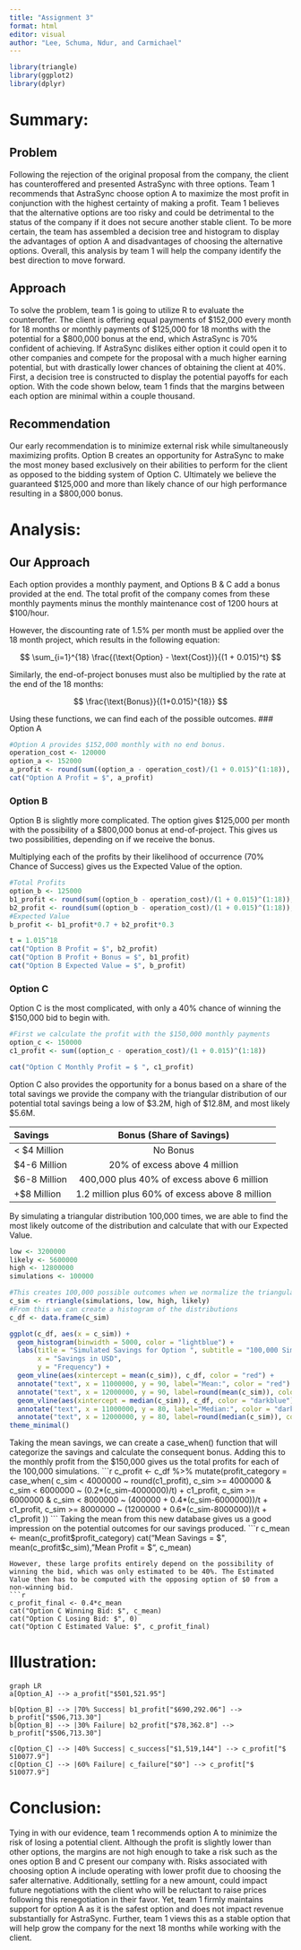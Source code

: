 ---
title: "Assignment 3"
format: html
editor: visual
author: "Lee, Schuma, Ndur, and Carmichael"
---
```{r, echo=FALSE}
library(triangle)
library(ggplot2)
library(dplyr)
```
# Summary:
## Problem
Following the rejection of the original proposal from the company, the client has counteroffered and presented AstraSync with three options. Team 1 recommends that AstraSync choose option A to maximize the most profit in conjunction with the highest certainty of making a profit. Team 1 believes that the alternative options are too risky and could be detrimental to the status of the company if it does not secure another stable client. To be more certain, the team has assembled a decision tree and histogram to display the advantages of option A and disadvantages of choosing the alternative options. Overall, this analysis by team 1 will help the company identify the best direction to move forward. 

## Approach 
To solve the problem, team 1 is going to utilize R to evaluate the counteroffer. The client is offering equal payments of $152,000 every month for 18 months or monthly payments of $125,000 for 18 months with the potential for a $800,000 bonus at the end, which AstraSync is 70% confident of achieving. If AstraSync dislikes either option it could open it to other companies and compete for the proposal with a much higher earning potential, but with drastically lower chances of obtaining the client at 40%. First, a decision tree is constructed to display the potential payoffs for each option. With the code shown below, team 1 finds that the margins between each option are minimal within a couple thousand.  

## Recommendation
Our early recommendation is to minimize external risk while simultaneously maximizing profits. Option B creates an opportunity for AstraSync to make the most money based exclusively on their abilities to perform for the client as opposed to the bidding system of Option C. Ultimately we believe the guaranteed $125,000 and more than likely chance of our high performance resulting in a $800,000 bonus. 

# Analysis:
## Our Approach 
Each option provides a monthly payment, and Options B & C add a bonus provided at the end. The total profit of the company comes from these monthly payments minus the monthly maintenance cost of 1200 hours at $100/hour. 

However, the discounting rate of 1.5% per month must be applied over the 18 month project, which results in the following equation: 

$$ \sum_{i=1}^{18} \frac{(\text{Option} - \text{Cost})}{(1 + 0.015)^t} $$

Similarly, the end-of-project bonuses must also be multiplied by the rate at the end of the 18 months: 

$$ \frac{\text{Bonus}}{(1+0.015)^{18}} $$

Using these functions, we can find each of the possible outcomes. 
### Option A
```{r}
#Option A provides $152,000 monthly with no end bonus.
operation_cost <- 120000
option_a <- 152000
a_profit <- round(sum((option_a - operation_cost)/(1 + 0.015)^(1:18)), 2)
cat("Option A Profit = $", a_profit)

``` 
### Option B
Option B is slightly more complicated. The option gives $125,000 per month with the possibility of a $800,000 bonus at end-of-project. This gives us two possibilities, depending on if we receive the bonus.

Multiplying each of the profits by their likelihood of occurrence (70% Chance of Success) gives us the Expected Value of the option.
```{r}
#Total Profits 
option_b <- 125000
b1_profit <- round(sum((option_b - operation_cost)/(1 + 0.015)^(1:18)), 2) + (800000/1.015^18)
b2_profit <- round(sum((option_b - operation_cost)/(1 + 0.015)^(1:18)), 2)
#Expected Value 
b_profit <- b1_profit*0.7 + b2_profit*0.3
```
```{r, echo = FALSE}
t = 1.015^18
cat("Option B Profit = $", b2_profit)
cat("Option B Profit + Bonus = $", b1_profit)
cat("Option B Expected Value = $", b_profit)
```
### Option C
Option C is the most complicated, with only a 40% chance of winning the $150,000 bid to begin with.
```{r}
#First we calculate the profit with the $150,000 monthly payments
option_c <- 150000
c1_profit <- sum((option_c - operation_cost)/(1 + 0.015)^(1:18))
```
```{r, echo=FALSE}
cat("Option C Monthly Profit = $ ", c1_profit)
```
Option C also provides the opportunity for a bonus based on a share of the total savings we provide the company with the triangular distribution of our potential total savings being a low of $3.2M, high of $12.8M, and most likely $5.6M. 

| Savings  | Bonus (Share of Savings)  |
|:----|:---:|
| < $4 Million   |  No Bonus  |
| $4-6 Million   | 20% of excess above 4 million |
| $6-8 Million | 400,000 plus 40% of excess above 6 million|
| +$8 Million |1.2 million plus 60% of excess above 8 million|

By simulating a triangular distribution 100,000 times, we are able to find the most likely outcome of the distribution and calculate that with our Expected Value. 
```{r}
low <- 3200000
likely <- 5600000
high <- 12800000
simulations <- 100000

#This creates 100,000 possible outcomes when we normalize the triangular distribution
c_sim <- rtriangle(simulations, low, high, likely)
#From this we can create a histogram of the distributions
c_df <- data.frame(c_sim)

ggplot(c_df, aes(x = c_sim)) + 
  geom_histogram(binwidth = 5000, color = "lightblue") +
  labs(title = "Simulated Savings for Option ", subtitle = "100,000 Simulation Histogram",
       x = "Savings in USD",
       y = "Frequency") + 
  geom_vline(aes(xintercept = mean(c_sim)), c_df, color = "red") +
  annotate("text", x = 11000000, y = 90, label="Mean:", color = "red") +
  annotate("text", x = 12000000, y = 90, label=round(mean(c_sim)), color = "red") +
  geom_vline(aes(xintercept = median(c_sim)), c_df, color = "darkblue") +
  annotate("text", x = 11000000, y = 80, label="Median:", color = "darkblue") +
  annotate("text", x = 12000000, y = 80, label=round(median(c_sim)), color = "darkblue") +
theme_minimal()
```
Taking the mean savings, we can create a case_when() function that will categorize the savings and calculate the consequent bonus. Adding this to the monthly profit from the $150,000 gives us the total profits for each of the 100,000 simulations. 
```{r}
c_profit <- c_df %>%
  mutate(profit_category = case_when(
    c_sim < 4000000 ~ round(c1_profit),
    c_sim >= 4000000 & c_sim < 6000000 ~ (0.2*(c_sim-4000000)/t) + c1_profit,
    c_sim >= 6000000 & c_sim < 8000000 ~ (400000 + 0.4*(c_sim-6000000))/t + c1_profit,
    c_sim >= 8000000 ~ (1200000 + 0.6*(c_sim-8000000))/t + c1_profit
  ))
```
Taking the mean from this new database gives us a good impression on the potential outcomes for our savings produced.
```{r, echo = FALSE}
c_mean <- mean(c_profit$profit_category)
cat("Mean Savings = $", mean(c_profit$c_sim), "Mean Profit = $", c_mean)
```
However, these large profits entirely depend on the possibility of winning the bid, which was only estimated to be 40%. The Estimated Value then has to be computed with the opposing option of $0 from a non-winning bid.
```{r, echo = FALSE}
c_profit_final <- 0.4*c_mean
cat("Option C Winning Bid: $", c_mean)
cat("Option C Losing Bid: $", 0)
cat("Option C Estimated Value: $", c_profit_final)
```
# Illustration:
```{mermaid}
graph LR
a[Option_A] --> a_profit["$501,521.95"]

b[Option_B] --> |70% Success| b1_profit["$690,292.06"] --> b_profit["$506,713.30"]
b[Option_B] --> |30% Failure| b2_profit["$78,362.8"] --> b_profit["$506,713.30"]

c[Option_C] --> |40% Success| c_success["$1,519,144"] --> c_profit["$ 510077.9"]
c[Option_C] --> |60% Failure| c_failure["$0"] --> c_profit["$ 510077.9"]
```
# Conclusion:
Tying in with our evidence, team 1 recommends option A to minimize the risk of losing a potential client. Although the profit is slightly lower than other options, the margins are not high enough to take a risk such as the ones option B and C present our company with. Risks associated with choosing option A include operating with lower profit due to choosing the safer alternative. Additionally, settling for a new amount, could impact future negotiations with the client who will be reluctant to raise prices following this renegotiation in their favor. Yet, team 1 firmly maintains support for option A as it is the safest option and does not impact revenue substantially for AstraSync. Further, team 1 views this as a stable option that will help grow the company for the next 18 months while working with the client. 